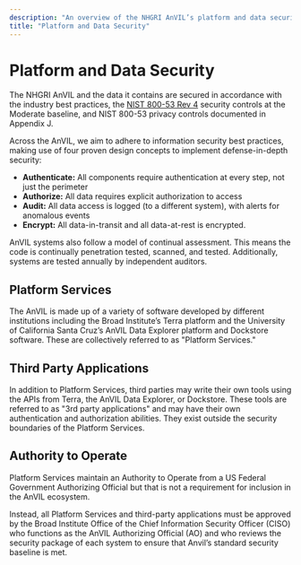 ```yaml
---
description: "An overview of the NHGRI AnVIL’s platform and data security governance model."
title: "Platform and Data Security"
---
```


# Platform and Data Security

The NHGRI AnVIL and the data it contains are secured in accordance with the industry best practices, the [NIST 800-53 Rev 4](https://nvlpubs.nist.gov/nistpubs/SpecialPublications/NIST.SP.800-53r4.pdf) security controls at the Moderate baseline, and NIST 800-53 privacy controls documented in Appendix J.

Across the AnVIL, we aim to adhere to information security best practices, making use of four proven design concepts to implement defense-in-depth security:

- **Authenticate:** All components require authentication at every step, not just the perimeter
- **Authorize:** All data requires explicit authorization to access
- **Audit:** All data access is logged (to a different system), with alerts for anomalous events
- **Encrypt:** All data-in-transit and all data-at-rest is encrypted.

AnVIL systems also follow a model of continual assessment. This means the code is continually penetration tested, scanned, and tested. Additionally, systems are tested annually by independent auditors.

## Platform Services

The AnVIL is made up of a variety of software developed by different institutions including the Broad Institute’s Terra platform and the University of California Santa Cruz’s AnVIL Data Explorer platform and Dockstore software. These are collectively referred to as "Platform Services."

## Third Party Applications

In addition to Platform Services, third parties may write their own tools using the APIs from Terra, the AnVIL Data Explorer, or Dockstore. These tools are referred to as "3rd party applications" and may have their own authentication and authorization abilities. They exist outside the security boundaries of the Platform Services.

## Authority to Operate

Platform Services maintain an Authority to Operate from a US Federal Government Authorizing Official but that is not a requirement for inclusion in the AnVIL ecosystem.

Instead, all Platform Services and third-party applications must be approved by the Broad Institute Office of the Chief Information Security Officer (CISO) who functions as the AnVIL Authorizing Official (AO) and who reviews the security package of each system to ensure that Anvil’s standard security baseline is met.
